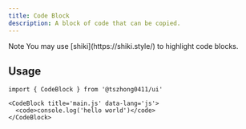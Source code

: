 ```yaml
---
title: Code Block
description: A block of code that can be copied.
---
```


<ComponentPreview name='code-block/code-block' />

<Alert>
  <AlertTitle>Note</AlertTitle>
  <AlertDescription>
    You may use [shiki](https://shiki.style/) to highlight code blocks.
  </AlertDescription>
</Alert>

## Usage

```tsx
import { CodeBlock } from '@tszhong0411/ui'
```

```tsx
<CodeBlock title='main.js' data-lang='js'>
  <code>console.log('hello world')</code>
</CodeBlock>
```
